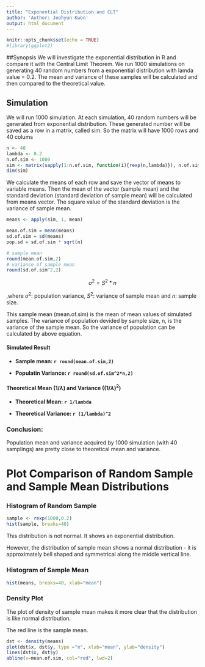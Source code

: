 ```yaml
---
title: "Exponential Distribution and CLT"
author: 'Author: Joohyun Kwon'
output: html_document
---
```


```r
knitr::opts_chunk$set(echo = TRUE)
#library(ggplot2)
```

##Synopsis
We will investigate the exponential distribution in R and compare it with the Central Limit Theorem. We run 1000 simulations on generating 40 random numbers from a exponential distribution with lamda value = 0.2. The mean and variance of these samples will be calculated and then compared to the theoretical value.


## Simulation
We will run 1000 simulation. At each simulation, 40 random numbers will be generated from exponential distribution. These generated number will be saved as a row in a matrix, called sim. So the matrix will have 1000 rows and 40 colums

```r
n <- 40
lambda <- 0.2
n.of.sim <- 1000
sim <- matrix(sapply(1:n.of.sim, function(i){rexp(n,lambda)}), n.of.sim,n)
dim(sim)
```
We calculate the means of each row and save the vector of means to variable means. Then the mean of the vector (sample mean) and the standard deviation (standard deviation of sample mean) will be calculated from means vector. The square value of the standard deviation is the variance of sample mean.

```r
means <- apply(sim, 1, mean)

mean.of.sim = mean(means)
sd.of.sim = sd(means)
pop.sd = sd.of.sim * sqrt(n)

# sample mean
round(mean.of.sim,2)
# variance of sample mean
round(sd.of.sim^2,2)
```
$$\sigma^{2} = S^{2}*n$$

,where $\sigma^{2}$: population variance, $S^{2}$: variance of sample mean  and $n$: sample size.

This sample mean (mean.of.sim) is the mean of mean values of simulated samples. The variance of population devided by sample size, n, is the variance of the sample mean. So the variance of population can be calculated by above equation.

#### Simulated Result

- **Sample mean: `r round(mean.of.sim,2)`** 

- **Populatin Variance: `r round(sd.of.sim^2*n,2)`**


#### Theoretical Mean ($1/\lambda$) and Variance ($(1/\lambda)^{2}$)

- **Theoretical Mean: `r 1/lambda`**

- **Theoretical Variance: `r (1/lambda)^2`**

### Conclusion:
Population mean and variance acquired by 1000 simulation (with 40 samplings) are pretty close to theoretical mean and variance.

# Plot Comparison of Random Sample and Sample Mean Distributions

### Histogram of Random Sample
```r
sample <- rexp(1000,0.2)
hist(sample, breaks=40)
```

This distribution is not normal. It shows an exponential distribution.

However, the distribution of sample mean shows a normal distribution - it is approximately bell shaped and symmetrical along the middle vertical line.

### Histogram of Sample Mean
```r
hist(means, breaks=40, xlab="mean")
```

### Density Plot
The plot of density of sample mean makes it more clear that the distribution is like normal distribution.

The red line is the sample mean.
```r
dst <- density(means)
plot(dst$x, dst$y, type ="n", xlab="mean", ylab="density")
lines(dst$x, dst$y)
abline(v=mean.of.sim, col="red", lwd=2)
```